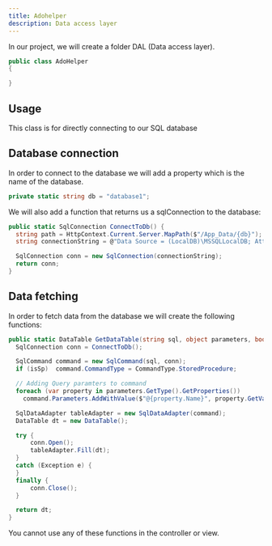 ---
title: Adohelper
description: Data access layer
---

In our project, we will create a folder DAL (Data access layer).


<Files>
  <Folder name="DAL" defaultOpen>
    <File name="adohelper.cs" />
  </Folder>
  <Folder name="Model">
    <File name="User.cs" />
  </Folder>
</Files>

```csharp title="AdoHelper.cs"
public class AdoHelper
{

}
```

## Usage

This class is for directly connecting to our SQL database

## Database connection

In order to connect to the database we will add a property which is the name of the database.

```csharp
private static string db = "database1";
```

We will also add a function that returns us a sqlConnection to the database:

```csharp title="adohelper.cs"
public static SqlConnection ConnectToDb() {
  string path = HttpContext.Current.Server.MapPath($"/App_Data/{db}");
  string connectionString = @"Data Source = (LocalDB)\MSSQLLocalDB; AttachDbFilename = " + path + "; Integrated Security = True"

  SqlConnection conn = new SqlConnection(connectionString);
  return conn;
}
```

## Data fetching

In order to fetch data from the database we will create the following functions:

```csharp title="adohelper.cs"
public static DataTable GetDataTable(string sql, object parameters, bool isSp = false) {
  SqlConnection conn = ConnectToDb();

  SqlCommand command = new SqlCommand(sql, conn);
  if (isSp)  command.CommandType = CommandType.StoredProcedure;

  // Adding Query paramters to command
  foreach (var property in parameters.GetType().GetProperties())
    command.Parameters.AddWithValue($"@{property.Name}", property.GetValue(parameters));

  SqlDataAdapter tableAdapter = new SqlDataAdapter(command);
  DataTable dt = new DataTable();

  try {
      conn.Open();
      tableAdapter.Fill(dt);
  }
  catch (Exception e) {
  }
  finally {
      conn.Close();
  }

  return dt;
}
```


<Callout title="Server only" type="warn">

You cannot use any of these functions in the controller or view.

</Callout>
